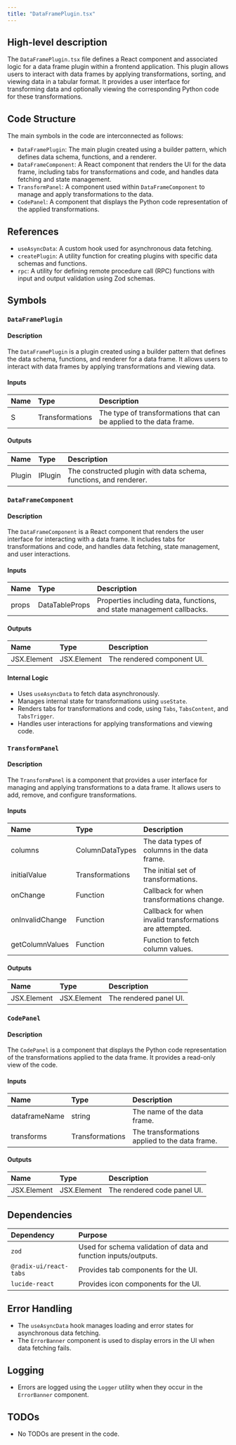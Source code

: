 ```yaml
---
title: "DataFramePlugin.tsx"
---
```


## High-level description

The `DataFramePlugin.tsx` file defines a React component and associated logic for a data frame plugin within a frontend application. This plugin allows users to interact with data frames by applying transformations, sorting, and viewing data in a tabular format. It provides a user interface for transforming data and optionally viewing the corresponding Python code for these transformations.

## Code Structure

The main symbols in the code are interconnected as follows:
- `DataFramePlugin`: The main plugin created using a builder pattern, which defines data schema, functions, and a renderer.
- `DataFrameComponent`: A React component that renders the UI for the data frame, including tabs for transformations and code, and handles data fetching and state management.
- `TransformPanel`: A component used within `DataFrameComponent` to manage and apply transformations to the data.
- `CodePanel`: A component that displays the Python code representation of the applied transformations.

## References

- `useAsyncData`: A custom hook used for asynchronous data fetching.
- `createPlugin`: A utility function for creating plugins with specific data schemas and functions.
- `rpc`: A utility for defining remote procedure call (RPC) functions with input and output validation using Zod schemas.

## Symbols

### `DataFramePlugin`
#### Description
The `DataFramePlugin` is a plugin created using a builder pattern that defines the data schema, functions, and renderer for a data frame. It allows users to interact with data frames by applying transformations and viewing data.

#### Inputs
| Name | Type | Description |
|:-----|:-----|:------------|
| S | Transformations | The type of transformations that can be applied to the data frame. |

#### Outputs
| Name | Type | Description |
|:-----|:-----|:------------|
| Plugin | IPlugin | The constructed plugin with data schema, functions, and renderer. |

### `DataFrameComponent`
#### Description
The `DataFrameComponent` is a React component that renders the user interface for interacting with a data frame. It includes tabs for transformations and code, and handles data fetching, state management, and user interactions.

#### Inputs
| Name | Type | Description |
|:-----|:-----|:------------|
| props | DataTableProps | Properties including data, functions, and state management callbacks. |

#### Outputs
| Name | Type | Description |
|:-----|:-----|:------------|
| JSX.Element | JSX.Element | The rendered component UI. |

#### Internal Logic
- Uses `useAsyncData` to fetch data asynchronously.
- Manages internal state for transformations using `useState`.
- Renders tabs for transformations and code, using `Tabs`, `TabsContent`, and `TabsTrigger`.
- Handles user interactions for applying transformations and viewing code.

### `TransformPanel`
#### Description
The `TransformPanel` is a component that provides a user interface for managing and applying transformations to a data frame. It allows users to add, remove, and configure transformations.

#### Inputs
| Name | Type | Description |
|:-----|:-----|:------------|
| columns | ColumnDataTypes | The data types of columns in the data frame. |
| initialValue | Transformations | The initial set of transformations. |
| onChange | Function | Callback for when transformations change. |
| onInvalidChange | Function | Callback for when invalid transformations are attempted. |
| getColumnValues | Function | Function to fetch column values. |

#### Outputs
| Name | Type | Description |
|:-----|:-----|:------------|
| JSX.Element | JSX.Element | The rendered panel UI. |

### `CodePanel`
#### Description
The `CodePanel` is a component that displays the Python code representation of the transformations applied to the data frame. It provides a read-only view of the code.

#### Inputs
| Name | Type | Description |
|:-----|:-----|:------------|
| dataframeName | string | The name of the data frame. |
| transforms | Transformations | The transformations applied to the data frame. |

#### Outputs
| Name | Type | Description |
|:-----|:-----|:------------|
| JSX.Element | JSX.Element | The rendered code panel UI. |

## Dependencies

| Dependency | Purpose |
|:-----------|:--------|
| `zod` | Used for schema validation of data and function inputs/outputs. |
| `@radix-ui/react-tabs` | Provides tab components for the UI. |
| `lucide-react` | Provides icon components for the UI. |

## Error Handling

- The `useAsyncData` hook manages loading and error states for asynchronous data fetching.
- The `ErrorBanner` component is used to display errors in the UI when data fetching fails.

## Logging

- Errors are logged using the `Logger` utility when they occur in the `ErrorBanner` component.

## TODOs
- No TODOs are present in the code.